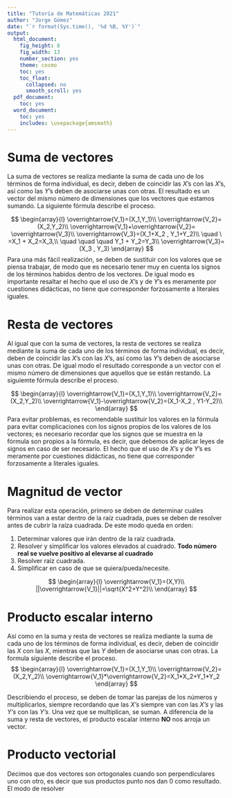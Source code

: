 ```yaml
---
title: "Tutoría de Matemáticas 2021"
author: "Jorge Gómez"
date: "`r format(Sys.time(), '%d %B, %Y')`"
output:
  html_document: 
    fig_height: 8
    fig_width: 13
    number_section: yes
    theme: cosmo
    toc: yes
    toc_float:
      collapsed: no
      smooth_scroll: yes
  pdf_document:
    toc: yes
  word_document:
    toc: yes
    includes: \usepackage{amsmath}
---
```



# Suma de vectores

La suma de vectores se realiza mediante la suma de cada uno de los términos de forma individual, es decir, deben de coincidir las *X*'s con las *X*'s, así como las *Y*'s deben de asociarse unas con otras. El resultado es un vector del mismo número de dimensiones que los vectores que estamos sumando. La siguiente fórmula describe el proceso.

$$
\begin{array}{l}
\overrightarrow{V_1}=(X_1,Y_1)\\
\overrightarrow{V_2}=(X_2,Y_2)\\
\overrightarrow{V_1}+\overrightarrow{V_2}= \overrightarrow{V_3}\\
\overrightarrow{V_3}=(X_1+X_2 , Y_1+Y_2)\\
\quad \ =X_1 + X_2=X_3,\\
\quad \quad \quad  Y_1 + Y_2=Y_3\\
\overrightarrow{V_3}=(X_3 , Y_3)
\end{array}
$$
Para una más fácil realización, se deben de sustituir con los valores que se piensa trabajar, de modo que es necesario tener muy en cuenta los signos de los términos habidos dentro de los vectores. De igual modo es importante resaltar el hecho que el uso de *X*'s y de *Y*'s es meramente por cuestiones didácticas, no tiene que corresponder forzosamente a literales iguales.

# Resta de vectores

Al igual que con la suma de vectores, la resta de vectores se realiza mediante la suma de cada uno de los términos de forma individual, es decir, deben de coincidir las *X*'s con las *X*'s, así como las *Y*'s deben de asociarse unas con otras. De igual modo el resultado corresponde a un vector con el mismo número de dimensiones que aquellos que se están restando. La siguiemte fórmula describe el proceso.

$$
\begin{array}{l}
\overrightarrow{V_1}=(X_1,Y_1)\\
\overrightarrow{V_2}=(X_2,Y_2)\\
\overrightarrow{V_1}-\overrightarrow{V_2}=(X_1-X_2 ,  Y1-Y_2)\\
\end{array} 
$$
Para evitar problemas, es recomendable sustituir los valores en la fórmula para evitar complicaciones con los signos propios de los valores de los vectores; es necesario recordar que los signos que se muestra en la fórmula son propios a la fórmula, es decir, que debemos de aplicar leyes de signos en caso de ser necesario. El hecho que el uso de *X*'s y de *Y*'s es meramente por cuestiones didácticas, no tiene que corresponder forzosamente a literales iguales.

# Magnitud de vector

Para realizar esta operación, primero se deben de determinar cuáles términos van a estar dentro de la raíz cuadrada, pues se deben de resolver antes de cubrir la raíza cuadrada. De este modo queda en orden:

1. Determinar valores que irán dentro de la raíz cuadrada.
2. Resolver y simplificar los valores elevados al cuadrado. **Todo número real se vuelve positivo al elevarse al cuadrado**
3. Resolver raíz cuadrada.
4. Simplificar en caso de que se quiera/pueda/necesite.

$$
\begin{array}{l}
\overrightarrow{V_1}=(X,Y)\\
||\overrightarrow{V_1}||=\sqrt{X^2+Y^2}\\
\end{array}
$$

# Producto escalar interno

Así como en la suma y resta de vectores se realiza mediante la suma de cada uno de los términos de forma individual, es decir, deben de coincidir las *X* con las *X*, mientras que las *Y* deben de asociarse unas con otras. La formula siguiente describe el proceso.
$$
\begin{array}{l}
\overrightarrow{V_1}=(X_1,Y_1)\\
\overrightarrow{V_2}=(X_2,Y_2)\\
\overrightarrow{V_1}*\overrightarrow{V_2}=X_1*X_2+Y_1*Y_2
\end{array}
$$

Describiendo el proceso, se deben de tomar las parejas de los números y multiplicarlos, siempre recordando que las *X's* siempre van con las *X's* y las *Y's* con las *Y's*. Una vez que se multiplican, se suman. A diferencia de la suma y resta de vectores, el producto escalar interno **NO** nos arroja un vector.

# Producto vectorial

Decimos que dos vectores son ortogonales cuando son perpendiculares uno con otro, es decir que sus productos punto nos dan 0 como resultado. El modo de resolver 
